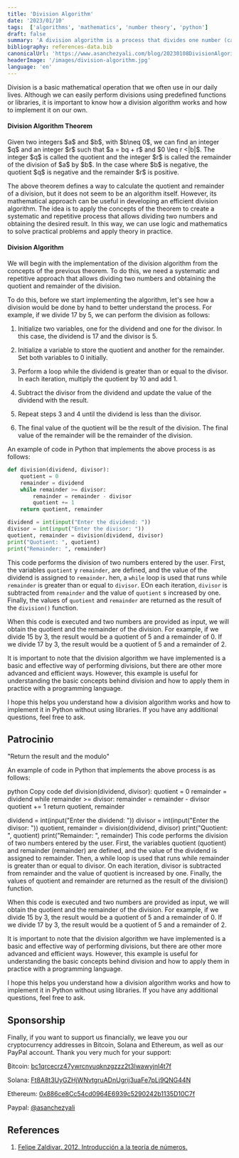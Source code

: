 ```yaml
---
title: 'Division Algorithm'
date: '2023/01/10'
tags:  ['algorithms', 'mathematics', 'number theory', 'python']
draft: false
summary: 'A division algorithm is a process that divides one number (called the dividend) by another number (called the divisor) and obtains the quotient and remainder of the division. A division algorithm can be implemented in Python using a while loop and subtracting the divisor from the dividend in each iteration. Knowing how a division algorithm works and how to implement it on our own is useful for understanding better how divisions work and can be useful in situations where we cannot use predefined libraries or functions.'
bibliography: references-data.bib
canonicalUrl: 'https://www.asanchezyali.com/blog/20230108DivisionAlgorithm/'
headerImage: '/images/division-algorithm.jpg'
language: 'en'
---
```


Division is a basic mathematical operation that we often use in our daily lives. Although we can easily perform divisions using predefined functions or libraries, it is important to know how a division algorithm works and how to implement it on our own.

#### Division Algorithm Theorem

<div className="italic text-gray-50">Given two integers $a$ and $b$, with $b\neq 0$, we can find an integer $q$ and an integer $r$ such that $a = bq + r$ and $0 \leq r <|b|$. The integer $q$ is called the quotient and the integer $r$ is called the remainder of the division of $a$ by $b$. In the case where $b$ is negative, the quotient $q$ is negative and the remainder $r$ is positive.</div>

The above theorem defines a way to calculate the quotient and remainder of a division, but it does not seem to be an algorithm itself. However, its mathematical approach can be useful in developing an efficient division algorithm. The idea is to apply the concepts of the theorem to create a systematic and repetitive process that allows dividing two numbers and obtaining the desired result. In this way, we can use logic and mathematics to solve practical problems and apply theory in practice.

#### Division Algorithm

We will begin with the implementation of the division algorithm from the concepts of the previous theorem. To do this, we need a systematic and repetitive approach that allows dividing two numbers and obtaining the quotient and remainder of the division.

To do this, before we start implementing the algorithm, let's see how a division would be done by hand to better understand the process. For example, if we divide 17 by 5, we can perform the division as follows:

1. Initialize two variables, one for the dividend and one for the divisor. In this case, the dividend is 17 and the divisor is 5.

2. Initialize a variable to store the quotient and another for the remainder. Set both variables to 0 initially.

3. Perform a loop while the dividend is greater than or equal to the divisor. In each iteration, multiply the quotient by 10 and add 1.

4. Subtract the divisor from the dividend and update the value of the dividend with the result.

5. Repeat steps 3 and 4 until the dividend is less than the divisor.

6. The final value of the quotient will be the result of the division. The final value of the remainder will be the remainder of the division.


An example of code in Python that implements the above process is as follows:

```python
def division(dividend, divisor):
    quotient = 0
    remainder = dividend
    while remainder >= divisor:
        remainder = remainder - divisor
        quotient += 1
    return quotient, remainder

dividend = int(input("Enter the dividend: "))
divisor = int(input("Enter the divisor: "))
quotient, remainder = division(dividend, divisor)
print("Quotient: ", quotient)
print("Remainder: ", remainder)
```

This code performs the division of two numbers entered by the user. First, the variables  `quotient`  y `remainder`,  are defined, and the value of the dividend is assigned to `remainder`. hen, a `while` loop is used that runs while `remainder` is greater than or equal to `divisor`. EOn each iteration, `divisor`  is subtracted from `remainder` and the value of `quotient` s increased by one. Finally, the values of `quotient` and `remainder` are returned as the result of the `division()`  function.

When this code is executed and two numbers are provided as input, we will obtain the quotient and the remainder of the division. For example, if we divide 15 by 3, the result would be a quotient of 5 and a remainder of 0. If we divide 17 by 3, the result would be a quotient of 5 and a remainder of 2.

It is important to note that the division algorithm we have implemented is a basic and effective way of performing divisions, but there are other more advanced and efficient ways. However, this example is useful for understanding the basic concepts behind division and how to apply them in practice with a programming language.

I hope this helps you understand how a division algorithm works and how to implement it in Python without using libraries. If you have any additional questions, feel free to ask.

## Patrocinio

"Return the result and the modulo"

An example of code in Python that implements the above process is as follows:

python
Copy code
def division(dividend, divisor):
    quotient = 0
    remainder = dividend
    while remainder >= divisor:
        remainder = remainder - divisor
        quotient += 1
    return quotient, remainder

dividend = int(input("Enter the dividend: "))
divisor = int(input("Enter the divisor: "))
quotient, remainder = division(dividend, divisor)
print("Quotient: ", quotient)
print("Remainder: ", remainder)
This code performs the division of two numbers entered by the user. First, the variables quotient (quotient) and remainder (remainder) are defined, and the value of the dividend is assigned to remainder. Then, a while loop is used that runs while remainder is greater than or equal to divisor. On each iteration, divisor is subtracted from remainder and the value of quotient is increased by one. Finally, the values of quotient and remainder are returned as the result of the division() function.

When this code is executed and two numbers are provided as input, we will obtain the quotient and the remainder of the division. For example, if we divide 15 by 3, the result would be a quotient of 5 and a remainder of 0. If we divide 17 by 3, the result would be a quotient of 5 and a remainder of 2.

It is important to note that the division algorithm we have implemented is a basic and effective way of performing divisions, but there are other more advanced and efficient ways. However, this example is useful for understanding the basic concepts behind division and how to apply them in practice with a programming language.

I hope this helps you understand how a division algorithm works and how to implement it in Python without using libraries. If you have any additional questions, feel free to ask.

## Sponsorship
Finally, if you want to support us financially, we leave you our cryptocurrency addresses in Bitcoin, Solana and Ethereum, as well as our PayPal account. Thank you very much for your support:

₿itcoin: [bc1qrcecrz47ywrcnyuqknzgzzz2t3lwawyjnl4t7f](https://www.exodus.com/)

Solana: [Ft8A8t3UyGZHjWNvtgruADnUgrij3uaFe7pLj9QNG44N](https://phantom.app/)

Ethereum: [0x886ce8Cc54cd0964E6939c5290242b1135D10C7f](https://metamask.io/)

Paypal: [@asanchezyali](https://paypal.me/asanchezyali?country.x=CO&locale.x=es_XC)

## References

1. [Felipe Zaldivar. 2012. Introducción a la teoría de números.](http://cbt1.edu.mx/Educacion/OC/Matematicas/Recursos/publication.pdf)
